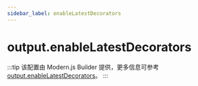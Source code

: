 ```yaml
---
sidebar_label: enableLatestDecorators
---
```


# output.enableLatestDecorators

:::tip
该配置由 Modern.js Builder 提供，更多信息可参考 [output.enableLatestDecorators](https://modernjs.dev/builder/api/config-output.html#output-enablelatestdecorators)。
:::


<Main />
